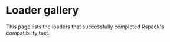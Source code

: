 # Loader gallery

This page lists the loaders that successfully completed Rspack's compatibility test.
